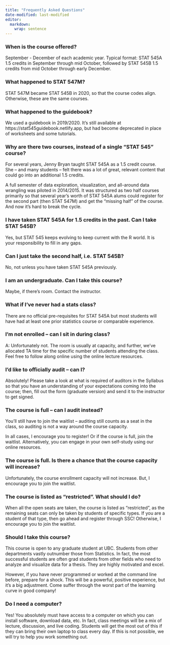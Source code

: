 ```yaml
---
title: "Frequently Asked Questions"
date-modified: last-modified
editor: 
  markdown: 
    wrap: sentence
---
```


### When is the course offered?

September - December of each academic year.
Typical format: STAT 545A 1.5 credits in September through mid October, followed by STAT 545B 1.5 credits from mid October through early December.

### What happened to STAT 547M? 

STAT 547M became STAT 545B in 2020, so that the course codes align.
Otherwise, these are the same courses.

### What happened to the guidebook? 

We used a guidebook in 2019/2020.
It’s still available at https://stat545guidebook.netlify.app, but had become deprecated in place of worksheets and some tutorials.

### Why are there two courses, instead of a single “STAT 545” course? 

For several years, Jenny Bryan taught STAT 545A as a 1.5 credit course.
She – and many students – felt there was a lot of great, relevant content that could go into an additional 1.5 credits.

A full semester of data exploration, visualization, and all-around data wrangling was piloted in 2014/2015.
It was structured as two half courses primarily so that several year’s worth of STAT 545A alums could register for the second part (then STAT 547M) and get the “missing half” of the course.
And now it’s hard to break the cycle.

### I have taken STAT 545A for 1.5 credits in the past. Can I take STAT 545B?

Yes, but STAT 545 keeps evolving to keep current with the R world.
It is your responsibility to fill in any gaps.

### Can I just take the second half, i.e. STAT 545B?

No, not unless you have taken STAT 545A previously.

### I am an undergraduate. Can I take this course?

Maybe, if there’s room.
Contact the instructor.

### What if I’ve never had a stats class?

There are no official pre-requisites for STAT 545A but most students will have had at least one prior statistics course or comparable experience.

### I’m not enrolled – can I sit in during class?

A: Unfortunately not.
The room is usually at capacity, and further, we’ve allocated TA time for the specific number of students attending the class.
Feel free to follow along online using the online lecture resources.

### I’d like to officially audit – can I?

Absolutely!
Please take a look at what is required of auditors in the Syllabus so that you have an understanding of your expectations coming into the course; then, fill out the form (graduate version) and send it to the instructor to get signed.

### The course is full – can I audit instead?

You’ll still have to join the waitlist – auditing still counts as a seat in the class, so auditing is not a way around the course capacity.

In all cases, I encourage you to register!
Or if the course is full, join the waitlist.
Alternatively, you can engage in your own self-study using our online resources.

### The course is full. Is there a chance that the course capacity will increase? 

Unfortunately, the course enrollment capacity will not increase.
But, I encourage you to join the waitlist.

### The course is listed as “restricted”. What should I do? 

When all the open seats are taken, the course is listed as “restricted”, as the remaining seats can only be taken by students of specific types.
If you are a student of that type, then go ahead and register through SSC!
Otherwise, I encourage you to join the waitlist.

### Should I take this course? 

This course is open to any graduate student at UBC.
Students from other departments vastly outnumber those from Statistics.
In fact, the most successful students are often grad students from other fields who need to analyze and visualize data for a thesis.
They are highly motivated and excel.

However, if you have never programmed or worked at the command line before, prepare for a shock.
This will be a powerful, positive experience, but it’s a big adjustment.
Come suffer through the worst part of the learning curve in good company!

### Do I need a computer? 

Yes!
You absolutely must have access to a computer on which you can install software, download data, etc.
In fact, class meetings will be a mix of lecture, discussion, and live coding.
Students will get the most out of this if they can bring their own laptop to class every day.
If this is not possible, we will try to help you work something out.
